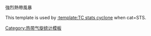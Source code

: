 強烈熱帶風暴<noinclude>

This template is used by [[:template:TC stats cyclone]] when cat=STS.

[[Category:热带气旋统计模板]]
</noinclude>